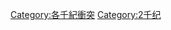 {{Commons category|2nd-millennium conflicts}}

[[Category:各千紀衝突|Category:各千紀衝突]]
[[Category:2千纪|Category:2千纪]]